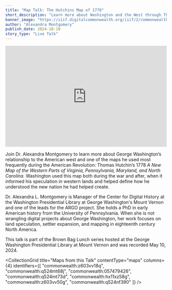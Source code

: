 ```yaml
---
title: "Map Talk: The Hutchins Map of 1778"
short_description: "Learn more about Washington and the West through Thomas Hutchins' famous map of 1778"
banner_image: "https://iiif.digitalcommonwealth.org/iiif/2/commonwealth:z603vv190/2777,980,4235,2413/pct:50/0/default.jpg"
author: "Alexandra Montgomery"
publish_date: 2024-10-10
story_type: "Live Talk"
---
```


<iframe width="100%" height="315" src="https://www.youtube.com/embed/gHEDloF9wm4?si=XIDBTCjUt5Nj8vlo" title="YouTube video player" frameborder="0" allow="accelerometer; autoplay; clipboard-write; encrypted-media; gyroscope; picture-in-picture; web-share" referrerpolicy="strict-origin-when-cross-origin" allowfullscreen></iframe>

Join Dr. Alexandra Montgomery to learn more about George Washington’s relationship to the American west and one of the maps he used most frequently during the American Revolution: Thomas Hutchin’s 1778 *A New Map of the Western Parts of Virginia, Pennsylvania, Maryland, and North Carolina.* Washington used this map both during the war and after, when it informed his speculation in western lands and helped define how he understood the new nation he had helped create.

Dr. Alexandra L. Montgomery is Manager of the Center for Digital History at the Washington Presidential Library at George Washington's Mount Vernon and one of the leads for the ARGO project. She holds a PhD in early American history from the University of Pennsylvania. When she is not wrangling digital projects about George Washington, her work focuses on land speculation, settler expansion, and mapping in eighteenth century North America.

This talk is part of the Brown Bag Lunch series hosted at the George Washington Presidential Library at Mount Vernon and was recorded May 10, 2024.

<CollectionGrid
    title="Maps from this Talk"
    contentType="maps"
    columns={4}
    identifiers={[
        "commonwealth:z603vv18q",
        "commonwealth:q524mt68j",
        "commonwealth:057479426",
        "commonwealth:q524mt73d",
        "commonwealth:hx11xz58g",
        "commonwealth:z603vv50g",
        "commonwealth:q524nf390"
    ]}
/>